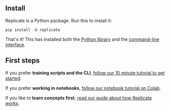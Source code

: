 
<DocsLayout>


## Install

Replicate is a Python package. Run this to install it:

```
pip install -U replicate
```

That's it! This has installed both the [Python library](/docs/reference/python) and the [command-line interface](/docs/reference/cli).

## First steps

If you prefer **training scripts and the CLI**, [follow our 10 minute tutorial to get started](/docs/tutorial).

If you prefer **working in notebooks**, <a href={process.env.TUTORIAL_COLAB_URL} target="_blank">follow our notebook tutorial on Colab</a>.

If you like to **learn concepts first**, [read our guide about how Replicate works](/docs/learn/how-it-works).

</DocsLayout>
